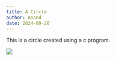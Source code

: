 ```yaml
---
title: A Circle
author: Anand
date: 2024-09-26
---
```


This is a circle created using a c program.

![](images/circle.svg)
